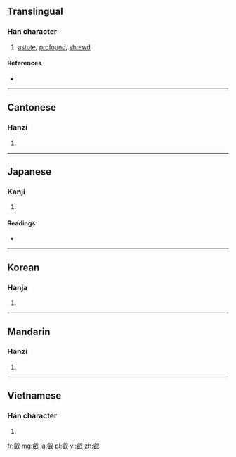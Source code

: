 {{also|睿}}
==Translingual==

===Han character===
{{Han char|rn=29|rad=又|as=14|sn=16|four=2764<sub>0</sub>|canj=卜山水 (YUE)}}

# [[astute]], [[profound]], [[shrewd]]

====References====
* {{Han ref|kx=0167.040|dkj=03214|dj=0379.030|hdz=10402.020|uh=53E1|ud=21473|bh=E8FB|bd=59643}}

----

==Cantonese==

===Hanzi===
{{yue-hanzi|jyut=|y=yeui6}}

# {{defn|lang=yue|sort=又14}}

----

==Japanese==

===Kanji===
{{ja-kanji|grade=|rs=又14}}

# {{defn|lang=ja|sort=又14}}

====Readings====
* {{ja-readings|on=[[えい]] (ei)|kun=[[あきらか]] (akiraka)}}

----

==Korean==

===Hanja===
{{ko-hanja|hangeul=예|rv=ye|mr=ye}}

# {{defn|lang=ko|sort=又14}}

----

==Mandarin==

===Hanzi===
{{cmn-hanzi|pin=[[ruì]] ([[rui4]])|wg=jui<sup>4</sup>}}

# {{defn|lang=cmn|sort=又14}}

----

==Vietnamese==

===Han character===
{{vi-hantu|[[duệ]]|rs=又14}}

# {{defn|lang=vi|sort=又14}}

[[fr:叡]]
[[mg:叡]]
[[ja:叡]]
[[pl:叡]]
[[vi:叡]]
[[zh:叡]]